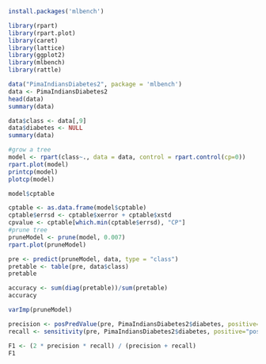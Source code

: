 
```r
install.packages('mlbench')
```

```r
library(rpart)
library(rpart.plot)
library(caret)
library(lattice)
library(ggplot2)
library(mlbench)
library(rattle)
```

```r
data("PimaIndiansDiabetes2", package = 'mlbench')
data <- PimaIndiansDiabetes2
head(data)
summary(data)
```
```r
data$class <- data[,9]
data$diabetes <- NULL
summary(data)
```
```r
#grow a tree
model <- rpart(class~., data = data, control = rpart.control(cp=0))
rpart.plot(model)
printcp(model)
plotcp(model)
```

```r
model$cptable
```

```r
cptable <- as.data.frame(model$cptable)
cptable$errsd <- cptable$xerror + cptable$xstd
cpvalue <- cptable[which.min(cptable$errsd), "CP"]
#prune tree
pruneModel <- prune(model, 0.007)
rpart.plot(pruneModel)
```

```r
pre <- predict(pruneModel, data, type = "class")
pretable <- table(pre, data$class)
pretable
```

```r
accuracy <- sum(diag(pretable))/sum(pretable)
accuracy
```

```r
varImp(pruneModel)
```

```r
precision <- posPredValue(pre, PimaIndiansDiabetes2$diabetes, positive="pos")
recall <- sensitivity(pre, PimaIndiansDiabetes2$diabetes, positive="pos")

F1 <- (2 * precision * recall) / (precision + recall)
F1
```

